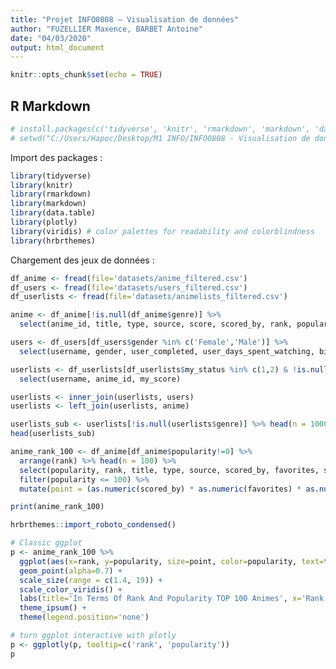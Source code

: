 ```yaml
---
title: "Projet INFO0808 – Visualisation de données"
author: "FUZELLIER Maxence, BARBET Antoine"
date: "04/03/2020"
output: html_document
---
```


```r
knitr::opts_chunk$set(echo = TRUE)
```

## R Markdown

```r
# install.packages(c('tidyverse', 'knitr', 'rmarkdown', 'markdown', 'data.table', 'plotly', 'viridis', 'hrbrthemes'))
# setwd("C:/Users/Hapoc/Desktop/M1 INFO/INFO0808 - Visualisation de données/info0808_project")
```

Import des packages :
```r
library(tidyverse)
library(knitr)
library(rmarkdown)
library(markdown)
library(data.table)
library(plotly)
library(viridis) # color palettes for readability and colorblindness
library(hrbrthemes)
```

Chargement des jeux de données :
```r
df_anime <- fread(file='datasets/anime_filtered.csv')
df_users <- fread(file='datasets/users_filtered.csv')
df_userlists <- fread(file='datasets/animelists_filtered.csv')
```

```r
anime <- df_anime[!is.null(df_anime$genre)] %>% 
  select(anime_id, title, type, source, score, scored_by, rank, popularity, genre)

users <- df_users[df_users$gender %in% c('Female','Male')] %>% 
  select(username, gender, user_completed, user_days_spent_watching, birth_date)

userlists <- df_userlists[df_userlists$my_status %in% c(1,2) & !is.null(df_userlists$anime_id)] %>% 
  select(username, anime_id, my_score)

userlists <- inner_join(userlists, users)
userlists <- left_join(userlists, anime)

userlists_sub <- userlists[!is.null(userlists$genre)] %>% head(n = 100000)
head(userlists_sub)
```

```r
anime_rank_100 <- df_anime[df_anime$popularity!=0] %>% 
  arrange(rank) %>% head(n = 100) %>%
  select(popularity, rank, title, type, source, scored_by, favorites, score) %>%
  filter(popularity <= 100) %>%
  mutate(point = (as.numeric(scored_by) * as.numeric(favorites) * as.numeric(score)) / 10000000000)

print(anime_rank_100)
```

```r
hrbrthemes::import_roboto_condensed()

# Classic ggplot
p <- anime_rank_100 %>% 
  ggplot(aes(x=rank, y=popularity, size=point, color=popularity, text=title)) +
  geom_point(alpha=0.7) +
  scale_size(range = c(1.4, 19)) +
  scale_color_viridis() +
  labs(title='In Terms Of Rank And Popularity TOP 100 Animes', x='Rank', y='Popularity') +
  theme_ipsum() +
  theme(legend.position='none')

# turn ggplot interactive with plotly
p <- ggplotly(p, tooltip=c('rank', 'popularity'))
p
```


